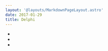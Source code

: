 ```yaml
---
layout: '@layouts/MarkdownPageLayout.astro'
date: 2017-01-29
title: Delphi
---
```



* <Link url={improvedRadioGroupPage.url} text="Improved Radio Group" />
* <Link url={actionUpdateInActiveXPage.url} text="Action Update in ActiveX" />
* <Link url={debuggingIsapiWithIisExpressPage.url} text="Debugging ISAPI Web Applications with IIS Express" />
